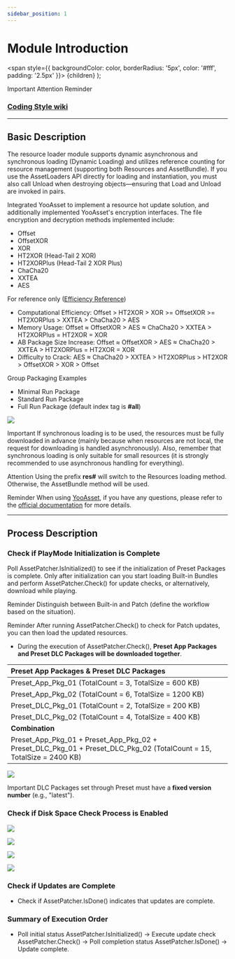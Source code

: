 ```yaml
---
sidebar_position: 1
---
```


# Module Introduction

  <span
    style={{
      backgroundColor: color,
      borderRadius: '5px',
      color: '#fff',
      padding: '2.5px'
    }}>
    {children}
  </span>
);

<Highlight color="#ff2f00">Important</Highlight> <Highlight color="#0373fc">Attention</Highlight> <Highlight color="#00d679">Reminder</Highlight>

### [Coding Style wiki](https://github.com/michael811125/OxGFrame/wiki/Coding-Style)

---

## Basic Description

The resource loader module supports dynamic asynchronous and synchronous loading (Dynamic Loading) and utilizes reference counting for resource management (supporting both Resources and AssetBundle). If you use the AssetLoaders API directly for loading and instantiation, you must also call Unload when destroying objects—ensuring that Load and Unload are invoked in pairs.

Integrated YooAsset to implement a resource hot update solution, and additionally implemented YooAsset's encryption interfaces. The file encryption and decryption methods implemented include:

- Offset
- OffsetXOR
- XOR
- HT2XOR (Head-Tail 2 XOR)
- HT2XORPlus (Head-Tail 2 XOR Plus)
- ChaCha20
- XXTEA
- AES

For reference only ([Efficiency Reference](https://github.com/michael811125/OxGFrame/wiki/Encryption-and-Decryption-Efficiency-Reference))
  - Computational Efficiency: Offset > HT2XOR > XOR >= OffsetXOR >= HT2XORPlus > XXTEA > ChaCha20 > AES
  - Memory Usage: Offset ≈ OffsetXOR > AES ≈ ChaCha20 > XXTEA > HT2XORPlus = HT2XOR = XOR
  - AB Package Size Increase: Offset ≈ OffsetXOR > AES ≈ ChaCha20 > XXTEA > HT2XORPlus = HT2XOR = XOR
  - Difficulty to Crack: AES ≈ ChaCha20 > XXTEA > HT2XORPlus > HT2XOR > OffsetXOR > XOR > Offset

Group Packaging Examples
  - Minimal Run Package
  - Standard Run Package
  - Full Run Package (default index tag is **#all**)

![](/img/assetloader/img_16.png)

<Highlight color="#ff2f00">Important</Highlight> If synchronous loading is to be used, the resources must be fully downloaded in advance (mainly because when resources are not local, the request for downloading is handled asynchronously). Also, remember that synchronous loading is only suitable for small resources (it is strongly recommended to use asynchronous handling for everything).

<Highlight color="#0373fc">Attention</Highlight> Using the prefix **res#** will switch to the Resources loading method. Otherwise, the AssetBundle method will be used.

<Highlight color="#00d679">Reminder</Highlight> When using [YooAsset](https://github.com/tuyoogame/YooAsset), if you have any questions, please refer to the [official documentation](https://www.yooasset.com/) for more details.

---

## Process Description

### Check if PlayMode Initialization is Complete

Poll AssetPatcher.IsInitialized() to see if the initialization of Preset Packages is complete. Only after initialization can you start loading Built-in Bundles and perform AssetPatcher.Check() for update checks, or alternatively, download while playing.

<Highlight color="#00d679">Reminder</Highlight> Distinguish between Built-in and Patch (define the workflow based on the situation).

<Highlight color="#00d679">Reminder</Highlight> After running AssetPatcher.Check() to check for Patch updates, you can then load the updated resources.
- During the execution of AssetPatcher.Check(), **Preset App Packages and Preset DLC Packages will be downloaded together**.

| **Preset App Packages & Preset DLC Packages**                                                                        |
| :------------------------------------------------------------------------------------------------------------------- |
| Preset_App_Pkg_01 (TotalCount = 3, TotalSize = 600 KB)                                                               |
| Preset_App_Pkg_02 (TotalCount = 6, TotalSize = 1200 KB)                                                              |
| Preset_DLC_Pkg_01 (TotalCount = 2, TotalSize = 200 KB)                                                               |
| Preset_DLC_Pkg_02 (TotalCount = 4, TotalSize = 400 KB)                                                               |
| **Combination**                                                                                                      |
| Preset_App_Pkg_01 + Preset_App_Pkg_02 + Preset_DLC_Pkg_01 + Preset_DLC_Pkg_02 (TotalCount = 15, TotalSize = 2400 KB) |

![](/img/assetloader/img_17.png)

<Highlight color="#ff2f00">Important</Highlight> DLC Packages set through Preset must have a **fixed version number** (e.g., "latest").

### Check if Disk Space Check Process is Enabled

![](/img/assetloader/img_18.png)

![](/img/assetloader/img_19.png)

![](/img/assetloader/img_20.png)

![](/img/assetloader/img_21.png)

### Check if Updates are Complete
- Check if AssetPatcher.IsDone() indicates that updates are complete.

### Summary of Execution Order
- Poll initial status AssetPatcher.IsInitialized() -> Execute update check AssetPatcher.Check() -> Poll completion status AssetPatcher.IsDone() -> Update complete.